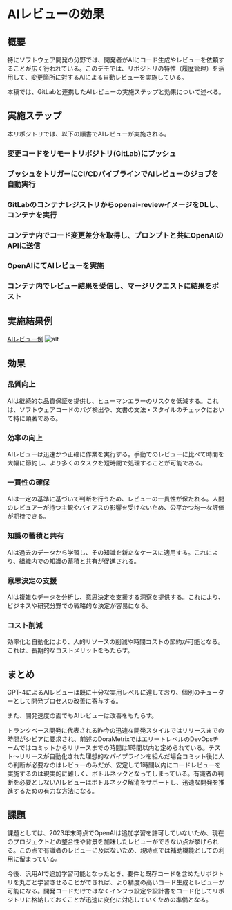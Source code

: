 # AIレビューの効果

## 概要

特にソフトウェア開発の分野では、開発者がAIにコード生成やレビューを依頼することが広く行われている。このデモでは、リポジトリの特性（履歴管理）を活用して、変更箇所に対するAIによる自動レビューを実施している。

本稿では、GitLabと連携したAIレビューの実施ステップと効果について述べる。

## 実施ステップ

本リポジトリでは、以下の順書でAIレビューが実施される。


<Steps>

### 変更コードをリモートリポジトリ(GitLab)にプッシュ

### プッシュをトリガーにCI/CDパイプラインでAIレビューのジョブを自動実行

### GitLabのコンテナレジストリからopenai-reviewイメージをDLし、コンテナを実行

### コンテナ内でコード変更差分を取得し、プロンプトと共にOpenAIのAPIに送信

### OpenAIにてAIレビューを実施

### コンテナ内でレビュー結果を受信し、マージリクエストに結果をポスト

</Steps>

## 実施結果例

[AIレビュー例](https://gitlab.com/taku-miyanaga/openai-review/-/merge_requests/1)
![alt](./img/ai-review-screenshot.png)

## 効果

### 品質向上

AIは継続的な品質保証を提供し、ヒューマンエラーのリスクを低減する。これは、ソフトウェアコードのバグ検出や、文書の文法・スタイルのチェックにおいて特に顕著である。

### 効率の向上

AIレビューは迅速かつ正確に作業を実行する。手動でのレビューに比べて時間を大幅に節約し、より多くのタスクを短時間で処理することが可能である。

### 一貫性の確保

AIは一定の基準に基づいて判断を行うため、レビューの一貫性が保たれる。人間のレビュアーが持つ主観やバイアスの影響を受けないため、公平かつ均一な評価が期待できる。

### 知識の蓄積と共有

AIは過去のデータから学習し、その知識を新たなケースに適用する。これにより、組織内での知識の蓄積と共有が促進される。

### 意思決定の支援

AIは複雑なデータを分析し、意思決定を支援する洞察を提供する。これにより、ビジネスや研究分野での戦略的な決定が容易になる。

### コスト削減

効率化と自動化により、人的リソースの削減や時間コストの節約が可能となる。これは、長期的なコストメリットをもたらす。

## まとめ

GPT-4によるAIレビューは既に十分な実用レベルに達しており、個別のチューターとして開発プロセスの改善に寄与する。

また、開発速度の面でもAIレビューは改善をもたらす。

トランクベース開発に代表される昨今の迅速な開発スタイルではリリースまでの時間がシビアに要求され、前述のDoraMetrixではエリートレベルのDevOpsチームではコミットからリリースまでの時間は1時間以内と定められている。テスト〜リリースが自動化された理想的なパイプラインを組んだ場合コミット後に人の判断が必要なのはレビューのみだが、安定して1時間以内にコードレビューを実施するのは現実的に難しく、ボトルネックとなってしまっている。有識者の判断を必要としないAIレビューはボトルネック解消をサポートし、迅速な開発を推進するための有力な方法になる。

## 課題

課題としては、2023年末時点でOpenAIは追加学習を許可していないため、現在のプロジェクトとの整合性や背景を加味したレビューができない点が挙げられる。この点で有識者のレビューに及ばないため、現時点では補助機能としての利用に留まっている。

今後、汎用AIで追加学習可能となったとき、要件と既存コードを含めたリポジトリを丸ごと学習させることができれば、より精度の高いコード生成とレビューが可能になる。開発コードだけではなくインフラ設定や設計書をコード化してリポジトリに格納しておくことが迅速に変化に対応していくための準備となる。
